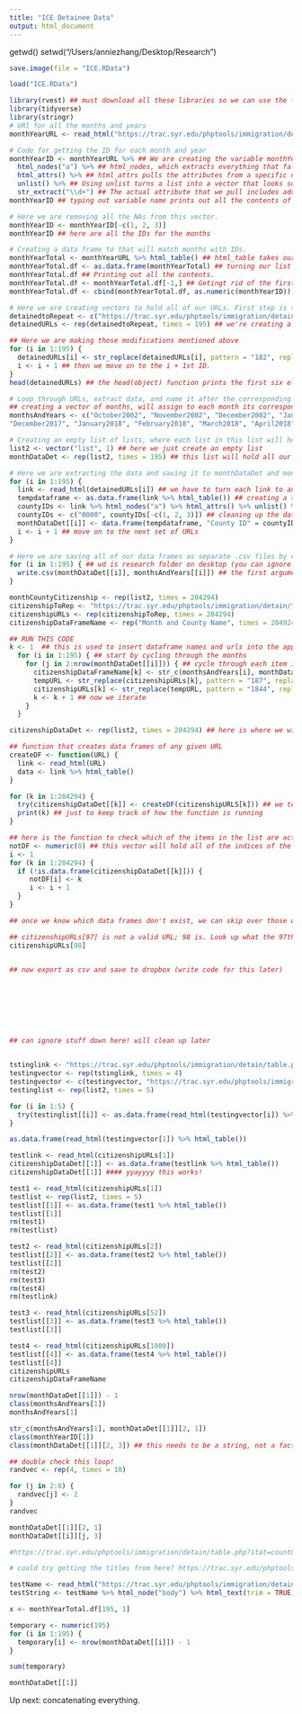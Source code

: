 ```yaml
---
title: "ICE Detainee Data"
output: html_document
---
```

getwd()
setwd("/Users/anniezhang/Desktop/Research")
```r
save.image(file = "ICE.RData")
```

```r
load("ICE.RData")
```

```r
library(rvest) ## must download all these libraries so we can use the functions in them
library(tidyverse)
library(stringr)
# URl for all the months and years
monthYearURL <- read_html("https://trac.syr.edu/phptools/immigration/detain/table.php?stat=count&dimension=fymon&sort=keyasc") ## here is the URL for the page that has all the months and years listed out in chronological order. From this page we can construct the individual URLs for each webpage that corresponds to each month and year: the URLs are all identical, except for one aspect, the ID of the month and year.

# Code for getting the ID for each month and year
monthYearID <- monthYearURL %>% ## We are creating the variable monthYearID, which will be a vector that holds all the IDs of all the months and years. Our first step is to take our URL and feed it into...
  html_nodes("a") %>% ## html_nodes, which extracts everything that falls under a specific node in the source code (a node is like a category in HTML). The node we're interested in is called "a", because all the IDs fall under this category.
  html_attrs() %>% ## html_attrs pulls the attributes from a specific node (attributes provide additional information about the source code). The IDs are saved as attributes, which is why we're using this function. This function saves the attributes as a list object, which is not what we want because lists in this scenario are difficult to work with.
  unlist() %>% ## Using unlist turns a list into a vector that looks something like this: "textgoeshere", which is easier to work with (in this scenario).
  str_extract("\\d+") ## The actual attribute that we pull includes additional info beyond the ID, so we use the str_extract function (str is short for string) to just extract the ID.
monthYearID ## typing out variable name prints out all the contents of the variable.

# Here we are removing all the NAs from this vector.
monthYearID <- monthYearID[-c(1, 2, 3)]
monthYearID ## here are all the IDs for the months

# Creating a data frame to that will match months with IDs.
monthYearTotal <- monthYearURL %>% html_table() ## html_table takes our HTML object, monthYearURL, and scrapes it and saves it as a table that lists out all of the months in chronological order (along with total detained for that month). This table is saved as a list, which again we don't want. 
monthYearTotal.df <- as.data.frame(monthYearTotal) ## turning our list into a data frame.
monthYearTotal.df ## Printing out all the contents.
monthYearTotal.df <- monthYearTotal.df[-1,] ## Getingt rid of the first row since it does not contain useful information.
monthYearTotal.df <- cbind(monthYearTotal.df, as.numeric(monthYearID)) ## cbind = column bind, which lets you bind together two columns of data into some other object (a matrix, a data frame). We're binding together the months, total detained that month, and its ID.

# Here we are creating vectors to hold all of our URLs. First step is to create a vector filled with URLs, and we'll go through and modify each one slightly so that it links to the correct month.
detainedtoRepeat <- c("https://trac.syr.edu/phptools/immigration/detain/table.php?stat=count&fymon=182&dimension=trac_fac_name_county&sort=keyasc") ## going to replace the 182 in this URL with the appropriate IDs to get the correct URLs for the detained.
detainedURLs <- rep(detainedtoRepeat, times = 195) ## we're creating a vector that's 195 copies of the above URL, and we're going to loop through our IDs and replace the ID in the above URL with the IDs so each URL will correspond to one of our 195 months.

## Here we are making those modifications mentioned above
for (i in 1:195) { 
  detainedURLs[i] <- str_replace(detainedURLs[i], pattern = "182", replacement = monthYearID[i]) ## we assign the ith value (aka the ith URL) in our URLs vector to be the URL that has the ith ID.
  i <- i + 1 ## then we move on to the i + 1st ID.
}
head(detainedURLs) ## the head(object) function prints the first six elements of the specified object, useful to check to make sure the object looks good without looking at all 195 elements in this vector. 

# Loop through URLs, extract data, and name it after the corresponding month and year
## creating a vector of months, will assign to each month its corresponding data frame.
monthsAndYears <- c("October2002", "November2002", "December2002", "January2003", "February2003", "March2003", "April2003", "May2003", "June2003", "July2003", "August2003", "September2003", "October2003", "November2003", "December2003", "January2004", "February2004", "March2004", "April2004", "May2004", "June2004", "July2004", "August2004", "September2004", "October2004", "November2004", "December2004", "January2005", "February2005", "March2005", "April2005", "May2005", "June2005", "July2005", "August2005", "September2005", "October2005", "November2005", "December2005", "January2006", "February2006", "March2006", "April2006", "May2006", "June2006", "July2006", "August2006", "September2006", "October2006", "November2006", "December2006", "January2007", "February2007", "March2007", "April2007", "May2007", "June2007", "July2007", "August2007", "September2007", "October2007", "November2007", "December2007", "January2008", "February2008", "March2008", "April2008", "May2008", "June2008", "July2008", "August2008", "September2008", "October2008", "November2008", "December2008", "January2009", "February2009", "March2009", "April2009", "May2009", "June2009", "July2009", "August2009", "September2009", "October2009", "November2009", "December2009", "January2010", "February2010", "March2010", "April2010", "May2010", "June2010", "July2010", "August2010", "September2010", "October2010", "November2010", "December2010", "January2011", "February2011", "March2011", "April2011", "May2011", "June2011", "July2011", "August2011", "September2011", "October2011", "November2011", "December2011", "January2012", "February2012", "March2012", "April2012", "May2012", "June2012", "July2012", "August2012", "September2012", "October2012", "November2012", "December2012", "January2013", "February2013", "March2013", "April2013", "May2013", "June2013", "July2013", "August2013", "September2013", "October2013", "November2013", "December2013", "January2014", "February2014", "March2014", "April2014", "May2014", "June2014", "July2014", "August2014", "September2014", "October2014", "November2014", "December2014", "January2015", "February2015", "March2015", "April2015", "May2015", "June2015", "July2015", "August2015", "September2015", "October2015", "November2015", "December2015", "January2016", "February2016", "March2016", "April2016", "May2016", "June2016", "July2016", "August2016", "September2016", "October2016", "November2016", "December2016", "January2017", "February2017", "March2017", "April2017", "May2017", "June2017", "July2017", "August2017", "September2017", "October2017", "November2017", 
"December2017", "January2018", "February2018", "March2018", "April2018", "May2018", "June2018", "July2018", "August2018", "September2018", "October2018", "November2018", "December2018")

# Creating an empty list of lists, where each list in this list will hold one data frame. We're creating a list of lists as opposed to say, a vector of vectors, because we can place a data frame in a list, but we can't place a data frame in a vector. And then we're making it a list of lists as opposed to a vector of lists because lists are more flexible than vectors.
list2 <- vector("list", 1) ## here we just create an empty list
monthDataDet <- rep(list2, times = 195) ## this list will hold all our data frames; right now, the list contains a bunch of empty lists. These data frames will contain the number detained in each county and the county's ID code for each month

# Here we are extracting the data and saving it to monthDataDet and monthDataCust (2 loops do to this)
for (i in 1:195) {
  link <- read_html(detainedURLs[i]) ## we have to turn each link to an html object to actually extract info from it
  tempdataframe <- as.data.frame(link %>% html_table()) ## creating a temporary data frame to hold all the info on number detained by county
  countyIDs <- link %>% html_nodes("a") %>% html_attrs() %>% unlist() %>% str_extract("\\d+") ## extracting the county ID code
  countyIDs <- c("0000", countyIDs[-c(1, 2, 3)]) ## cleaning up the data frame for county ID code to remove extraneous info, and we add an extra row at the top (the "0000") because the first data frame we get, tempdataframe, has 1 row for each county it has info on for that month + 1 more for the totals for that month at the very top. Since we want to combine these data frames together, they must have the same number of rows, so we tack on a "0000" at the top, as though it's the county ID code for the totals for all counties. If this is hard to follow, looking at one of the data frames should clear it up!
  monthDataDet[[i]] <- data.frame(tempdataframe, "County ID" = countyIDs, stringsAsFactors = FALSE) ## cbind = column bind, sticking two columns of data side by side; again, these are the data frames that hold number detained by county and county ID code
  i <- i + 1 ## move on to the next set of URLs
}

# Here we are saving all of our data frames as separate .csv files by calling the write.csv function on every data frame.
for (i in 1:195) { ## wd is research folder on desktop (you can ignore this, this is so I know where this data was saved). 
  write.csv(monthDataDet[[i]], monthsAndYears[[i]]) ## the first argument in this function is the object to be saved, the second is what to name it as. The object to be saved is automatically saved in your working directory, which is the place on your computer R will look at when trying to read in files. You can figure out where your working directory is by typing "getwd()" and running this function. I usually abbreviate "working directory" as "wd" for convenience.
}

monthCountyCitizenship <- rep(list2, times = 204294)
citizenshipToRep <- "https://trac.syr.edu/phptools/immigration/detain/table.php?stat=count&fymon=187&trac_fac_name_county=1844&dimension=citizenship&sort=keyasc"
citizenshipURLs <- rep(citizenshipToRep, times = 204294)
citizenshipDataFrameName <- rep("Month and County Name", times = 204924)

## RUN THIS CODE
k <- 1  ## this is used to insert dataframe names and urls into the appropriate positions of their respective arrays
  for (i in 1:195) { ## start by cycling through the months
    for (j in 2:nrow(monthDataDet[[i]])) { ## cycle through each item in each month
      citizenshipDataFrameName[k] <- str_c(monthsAndYears[i], monthDataDet[[i]][j, 1])
      tempURL <- str_replace(citizenshipURLs[k], pattern = "187", replacement = monthYearID[i]) ## start by replacing the month, save it as a temporary variable, and we're on the ith month
      citizenshipURLs[k] <- str_replace(tempURL, pattern = "1844", replacement = monthDataDet[[i]][j, 3]) ## now we replace the county!
      k <- k + 1 ## now we iterate
    }
  }

citizenshipDataDet <- rep(list2, times = 204294) ## here is where we will save all of our data frames

## function that creates data frames of any given URL
createDF <- function(URL) {
  link <- read_html(URL)
  data <- link %>% html_table()
}

for (k in 1:204294) {
  try(citizenshipDataDet[[k]] <- createDF(citizenshipURLS[k])) ## we tell R to try creating the data frame with this URL and saving the data frame; any URLs that don't work are automatically marked as an error and skipped over
  print(k) ## just to keep track of how the function is running
}

## here is the function to check which of the items in the list are actually data frames and to reveal which ones are not
notDF <- numeric(0) ## this vector will hold all of the indices of the objects in our list that are not data frames 
i <- 1
for (k in 1:204294) {
  if (!is.data.frame(citizenshipDataDet[[k]])) {
     notDF[i] <- k
     i <- i + 1
  }
}

## once we know which data frames don't exist, we can skip over those while creating the loop that will export all of our data

## citizenshipURLs[97] is not a valid URL; 98 is. Look up what the 97th URL corresponds to in terms of month and county, and the 98th as well, troubleshoot from there. Add an if else statement that only does the ones that are valid URLs.  look up error handling in R
citizenshipURLs[98]


## now export as csv and save to dropbox (write code for this later)








## can ignore stuff down here! will clean up later


tstinglink <- "https://trac.syr.edu/phptools/immigration/detain/table.php?stat=count&LEA_state=25&dimension=trac_fac_name_county&sort=keyasc"
testingvector <- rep(tstinglink, times = 4)
testingvector <- c(testingvector, "https://trac.syr.edu/phptools/immigration/detain/table.php?stat=count&LEA_state=25&dimension=trac_fac_name_county&sort=keyascc")
testinglist <- rep(list2, times = 5)

for (i in 1:5) {
  try(testinglist[[i]] <- as.data.frame(read_html(testingvector[i]) %>% html_table()))
} 

as.data.frame(read_html(testingvector[1]) %>% html_table())

testlink <- read_html(citizenshipURLs[1])
citizenshipDataDet[[1]] <- as.data.frame(testlink %>% html_table())
citizenshipDataDet[[1]] #### yyayyyy this works!

test1 <- read_html(citizenshipURLs[1])
testlist <- rep(list2, times = 5)
testlist[[1]] <- as.data.frame(test1 %>% html_table())
testlist[[1]]
rm(test1)
rm(testlist)

test2 <- read_html(citizenshipURLs[2])
testlist[[2]] <- as.data.frame(test2 %>% html_table())
testlist[[2]]
rm(test2)
rm(test3)
rm(test4)
rm(testlink)

test3 <- read_html(citizenshipURLs[52])
testlist[[3]] <- as.data.frame(test3 %>% html_table())
testlist[[3]]

test4 <- read_html(citizenshipURLs[1000])
testlist[[4]] <- as.data.frame(test4 %>% html_table())
testlist[[4]]
citizenshipURLs
citizenshipDataFrameName

nrow(monthDataDet[[1]]) - 1
class(monthsAndYears[1])
monthsAndYears[1]

str_c(monthsAndYears[1], monthDataDet[[1]][2, 1])
class(monthYearID[1])
class(monthDataDet[[1]][2, 3]) ## this needs to be a string, not a factor

## double check this loop!
randvec <- rep(4, times = 10)

for (j in 2:8) {
  randvec[j] <- 2
}
randvec

monthDataDet[[1]][2, 1]
monthDataDet[[i]][j, 3]

#https://trac.syr.edu/phptools/immigration/detain/table.php?stat=count&fymon=136&trac_fac_name_county=2246&dimension=citizenship&sort=keyasc

# could try getting the titles from here? https://trac.syr.edu/phptools/immigration/detain/graph.php?stat=count&timescale=fymon&fymon=182&trac_fac_name_county=1819&timeunit=number

testName <- read_html("https://trac.syr.edu/phptools/immigration/detain/graph.php?stat=count&timescale=fymon&fymon=182&trac_fac_name_county=1819&timeunit=number")
testString <- testName %>% html_node("body") %>% html_text(trim = TRUE) %>% unlist()

x <- monthYearTotal.df[195, 1]

temporary <- numeric(195)
for (i in 1:195) {
  temporary[i] <- nrow(monthDataDet[[i]]) - 1
}

sum(temporary)

monthDataDet[[1]]

```  
Up next: concatenating everything.